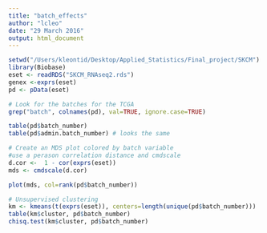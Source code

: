 ```yaml
---
title: "batch_effects"
author: "lcleo"
date: "29 March 2016"
output: html_document
---
```



```r
setwd("/Users/kleontid/Desktop/Applied_Statistics/Final_project/SKCM")
library(Biobase)
eset <- readRDS("SKCM_RNAseq2.rds")
genex <-exprs(eset) 
pd <- pData(eset) 

# Look for the batches for the TCGA
grep("batch", colnames(pd), val=TRUE, ignore.case=TRUE)

table(pd$batch_number)
table(pd$admin.batch_number) # looks the same

# Create an MDS plot colored by batch variable
#use a perason correlation distance and cmdscale
d.cor <-  1 - cor(exprs(eset))
mds <- cmdscale(d.cor)

plot(mds, col=rank(pd$batch_number))

# Unsupervised clustering
km <- kmeans(t(exprs(eset)), centers=length(unique(pd$batch_number)))
table(km$cluster, pd$batch_number)
chisq.test(km$cluster, pd$batch_number)

```


